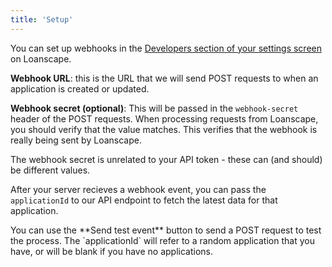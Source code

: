 ```yaml
---
title: 'Setup'
---
```


You can set up webhooks in the [Developers section of your settings screen](https://app.loanscape.io/dashboard/settings/developers) on Loanscape.

**Webhook URL**: this is the URL that we will send POST requests to when an application is created or updated.

**Webhook secret (optional)**: This will be passed in the `webhook-secret` header of the POST requests. When processing requests from Loanscape, you should verify that the value matches. This verifies that the webhook is really being sent by Loanscape.

<Info>
  The webhook secret is unrelated to your API token - these can (and should) be different values.
</Info>

After your server recieves a webhook event, you can pass the `applicationId` to our API endpoint to fetch the latest data for that application.

<Tip>
  You can use the **Send test event** button to send a POST request to test the process. The `applicationId` will refer to a random application that you have, or will be blank if you have no applications.
</Tip>